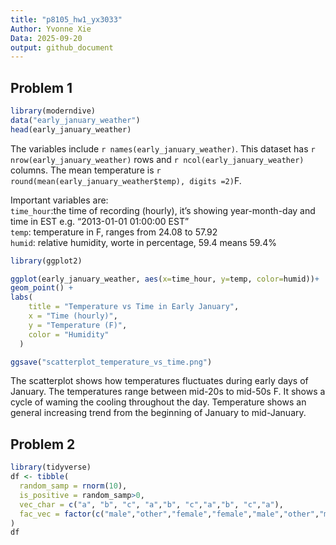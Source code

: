 ```yaml
---
title: "p8105_hw1_yx3033"
Author: Yvonne Xie
Data: 2025-09-20
output: github_document
---
```


## Problem 1
```r
library(moderndive)
data("early_january_weather")
head(early_january_weather)
```
The variables include `r names(early_january_weather)`.
This dataset has `r nrow(early_january_weather)` rows and `r ncol(early_january_weather)` columns.
The mean temperature is `r round(mean(early_january_weather$temp), digits =2)`F.

Important variables are:  
`time_hour`:the time of recording (hourly), it's showing year-month-day and time in EST e.g. "2013-01-01 01:00:00 EST"  
`temp`: temperature in F, ranges from 24.08 to 57.92  
`humid`: relative humidity, worte in percentage, 59.4 means 59.4%  

```r
library(ggplot2)
```
```r
ggplot(early_january_weather, aes(x=time_hour, y=temp, color=humid))+
geom_point() + 
labs(
    title = "Temperature vs Time in Early January",
    x = "Time (hourly)",
    y = "Temperature (F)",
    color = "Humidity"
  )

ggsave("scatterplot_temperature_vs_time.png")
```
 
The scatterplot shows how temperatures fluctuates during early days of January. The temperatures range between mid-20s to mid-50s F. It shows a cycle of waming the cooling throughout the day. Temperature shows an general increasing trend from the beginning of January to mid-January.


## Problem 2
```r
library(tidyverse)
df <- tibble(
  random_samp = rnorm(10),
  is_positive = random_samp>0,
  vec_char = c("a", "b", "c", "a","b", "c","a","b", "c","a"),
  fac_vec = factor(c("male","other","female","female","male","other","male","female","male","female"))
)
df
```

